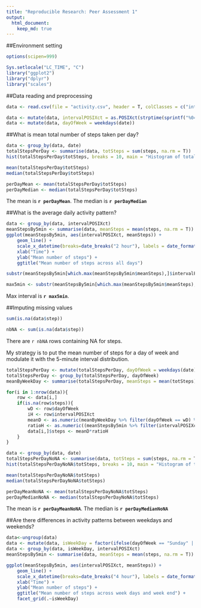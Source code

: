 ```yaml
---
title: "Reproducible Research: Peer Assessment 1"
output: 
  html_document:
    keep_md: true
---
```



##Environment setting
```r
options(scipen=999)
```
```r
Sys.setlocale("LC_TIME", "C")
library("ggplot2")
library("dplyr")
library("scales")
```

##Data reading and preprocessing
```r
data <- read.csv(file = "activity.csv", header = T, colClasses = c("integer", "Date", "integer"))
```

```r
data <- mutate(data, intervalPOSIXct = as.POSIXct(strptime(sprintf("%04d", interval), "%H%M")))
data <- mutate(data, dayOfWeek = weekdays(date))
```

##What is mean total number of steps taken per day?
```r
data <- group_by(data, date)
totalStepsPerDay <- summarise(data, totSteps = sum(steps, na.rm = T))
hist(totalStepsPerDay$totSteps, breaks = 10, main = "Histogram of total steps per day", xlab = "Number of steps")
```
```r
mean(totalStepsPerDay$totSteps)
median(totalStepsPerDay$totSteps)
```
```r
perDayMean <- mean(totalStepsPerDay$totSteps)
perDayMedian <- median(totalStepsPerDay$totSteps)
```
The mean is **`r perDayMean`**. The median is **`r perDayMedian`**

##What is the average daily activity pattern?
```r
data <- group_by(data, intervalPOSIXct)
meanStepsBy5min <- summarise(data, meanSteps = mean(steps, na.rm = T))
ggplot(meanStepsBy5min, aes(intervalPOSIXct, meanSteps)) + 
    geom_line() + 
    scale_x_datetime(breaks=date_breaks("2 hour"), labels = date_format("%H:%M", tz = "Europe/Paris")) +
    xlab("Time") + 
    ylab("Mean number of steps") +
    ggtitle("Mean number of steps across all days")
```

```r
substr(meanStepsBy5min[which.max(meanStepsBy5min$meanSteps),]$intervalPOSIXct, 12, 16)
```
```r
max5min <- substr(meanStepsBy5min[which.max(meanStepsBy5min$meanSteps),]$intervalPOSIXct, 12, 16)
```

Max interval is **`r max5min`**.

##Imputing missing values
```r
sum(is.na(data$step))
```
```r
nbNA <- sum(is.na(data$step))
```
There are `r nbNA` rows containing NA for steps.

My strategy is to put the mean number of steps for a day of week and modulate it with the 5-minute interval distribution.

```r
totalStepsPerDay <- mutate(totalStepsPerDay, dayOfWeek = weekdays(date))
totalStepsPerDay <- group_by(totalStepsPerDay, dayOfWeek)
meanByWeekDay <- summarise(totalStepsPerDay, meanSteps = mean(totSteps))

for(i in 1:nrow(data)){
    row <- data[i,]
    if(is.na(row$steps)){
        wD <- row$dayOfWeek
        iH <- row$intervalPOSIXct
        meanD <- as.numeric(meanByWeekDay %>% filter(dayOfWeek == wD) %>% select(meanSteps))
        ratioH <- as.numeric((meanStepsBy5min %>% filter(intervalPOSIXct == iH) %>% select(meanSteps)) / sum(meanStepsBy5min$meanSteps))
        data[i,]$steps <- meanD*ratioH
    }
}

data <- group_by(data, date)
totalStepsPerDayNoNA <- summarise(data, totSteps = sum(steps, na.rm = T))
hist(totalStepsPerDayNoNA$totSteps, breaks = 10, main = "Histogram of total steps per day", xlab = "Number of steps")
```
```r
mean(totalStepsPerDayNoNA$totSteps)
median(totalStepsPerDayNoNA$totSteps)
```
```r
perDayMeanNoNA <- mean(totalStepsPerDayNoNA$totSteps)
perDayMedianNoNA <- median(totalStepsPerDayNoNA$totSteps)
```
The mean is **`r perDayMeanNoNA`**. The median is **`r perDayMedianNoNA`**

##Are there differences in activity patterns between weekdays and weekends?

```r
data<-ungroup(data)
data <- mutate(data, isWeekDay = factor(ifelse(dayOfWeek == "Sunday" | dayOfWeek == "Saturday", "weekend", "weekday")))
data <- group_by(data, isWeekDay, intervalPOSIXct)
meanStepsBy5min <- summarise(data, meanSteps = mean(steps, na.rm = T))

ggplot(meanStepsBy5min, aes(intervalPOSIXct, meanSteps)) +
    geom_line() +
    scale_x_datetime(breaks=date_breaks("4 hour"), labels = date_format("%H:%M", tz = "Europe/Paris")) +
    xlab("Time") +
    ylab("Mean number of steps") +
    ggtitle("Mean number of steps across week days and week end") + 
    facet_grid(.~isWeekDay)
```








